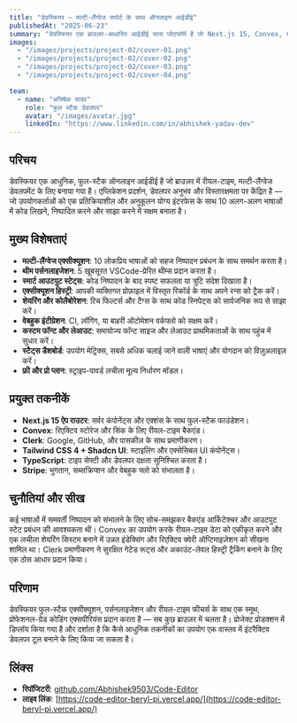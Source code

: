 ```yaml
---
title: "डेवस्फियर – मल्टी-लैंग्वेज सपोर्ट के साथ ऑनलाइन आईडीई"
publishedAt: "2025-06-23"
summary: "डेवस्फियर एक ब्राउज़र-आधारित आईडीई सास प्लेटफॉर्म है जो Next.js 15, Convex, Clerk, और TypeScript के साथ बनाया गया है। यह कस्टमाइज़ेबल थीम्स, स्मार्ट आउटपुट स्टेट्स, वेबहुक इंटीग्रेशन और एक शक्तिशाली डैशबोर्ड अनुभव के साथ रीयल-टाइम मल्टी-लैंग्वेज कोडिंग को सक्षम बनाता है।"
images:
  - "/images/projects/project-02/cover-01.png"
  - "/images/projects/project-02/cover-02.png"
  - "/images/projects/project-02/cover-03.png"
  - "/images/projects/project-02/cover-04.png"

team:
  - name: "अभिषेक यादव"
    role: "फुल स्टैक डेवलपर"
    avatar: "/images/avatar.jpg"
    linkedIn: "https://www.linkedin.com/in/abhishek-yadav-dev"
---
```


## परिचय

डेवस्फियर एक आधुनिक, फुल-स्टैक ऑनलाइन आईडीई है जो ब्राउज़र में रीयल-टाइम, मल्टी-लैंग्वेज डेवलपमेंट के लिए बनाया गया है। एप्लिकेशन प्रदर्शन, डेवलपर अनुभव और विस्तारक्षमता पर केंद्रित है — जो उपयोगकर्ताओं को एक प्रतिक्रियाशील और अनुकूलन योग्य इंटरफेस के साथ 10 अलग-अलग भाषाओं में कोड लिखने, निष्पादित करने और साझा करने में सक्षम बनाता है।

## मुख्य विशेषताएं

- **मल्टी-लैंग्वेज एक्सीक्यूशन**: 10 लोकप्रिय भाषाओं को सहज निष्पादन प्रबंधन के साथ समर्थन करता है।
- **थीम पर्सनलाइजेशन**: 5 खूबसूरत VSCode-प्रेरित थीम्स प्रदान करता है।
- **स्मार्ट आउटपुट स्टेट्स**: कोड निष्पादन के बाद स्पष्ट सफलता या त्रुटि संदेश दिखाता है।
- **एक्सीक्यूशन हिस्ट्री**: आपकी व्यक्तिगत प्रोफ़ाइल में विस्तृत रिकॉर्ड के साथ अपने रन्स को ट्रैक करें।
- **शेयरिंग और कोलैबोरेशन**: रिच फिल्टर्स और टैग्स के साथ कोड स्निपेट्स को सार्वजनिक रूप से साझा करें।
- **वेबहुक इंटीग्रेशन**: CI, लॉगिंग, या बाहरी ऑटोमेशन वर्कफ्लो को सक्षम करें।
- **कस्टम फॉन्ट और लेआउट**: समायोज्य फॉन्ट साइज और लेआउट प्राथमिकताओं के साथ पहुंच में सुधार करें।
- **स्टैट्स डैशबोर्ड**: उपयोग मेट्रिक्स, सबसे अधिक चलाई जाने वाली भाषाएं और योगदान को विज़ुअलाइज़ करें।
- **फ्री और प्रो प्लान**: स्ट्राइप-पावर्ड लचीला मूल्य निर्धारण मॉडल।

## प्रयुक्त तकनीकें

- **Next.js 15 ऐप राउटर**: सर्वर कंपोनेंट्स और एक्शंस के साथ फुल-स्टैक फाउंडेशन।
- **Convex**: रिएक्टिव स्टोरेज और सिंक के लिए रीयल-टाइम बैकएंड।
- **Clerk**: Google, GitHub, और पासकीज़ के साथ प्रमाणीकरण।
- **Tailwind CSS 4 + Shadcn UI**: स्टाइलिंग और एक्सेसिबल UI कंपोनेंट्स।
- **TypeScript**: टाइप सेफ्टी और डेवलपर दक्षता सुनिश्चित करता है।
- **Stripe**: भुगतान, सब्सक्रिप्शन और वेबहुक फ्लो को संभालता है।

## चुनौतियां और सीख

कई भाषाओं में समवर्ती निष्पादन को संभालने के लिए सोच-समझकर बैकएंड आर्किटेक्चर और आउटपुट स्टेट प्रबंधन की आवश्यकता थी। Convex का उपयोग करके रीयल-टाइम डेटा को एकीकृत करने और एक लचीला शेयरिंग सिस्टम बनाने में उन्नत इंडेक्सिंग और रिएक्टिव क्वेरी ऑप्टिमाइज़ेशन को सीखना शामिल था। Clerk प्रमाणीकरण ने सुरक्षित गेटेड रूट्स और अकाउंट-लेवल हिस्ट्री ट्रैकिंग बनाने के लिए एक ठोस आधार प्रदान किया।

## परिणाम

डेवस्फियर फुल-स्टैक एक्सीक्यूशन, पर्सनलाइजेशन और रीयल-टाइम फीचर्स के साथ एक स्मूथ, प्रोफेशनल-ग्रेड कोडिंग एक्सपीरियंस प्रदान करता है — सब कुछ ब्राउज़र में चलता है। प्रोजेक्ट प्रोडक्शन में डिप्लॉय किया गया है और दर्शाता है कि कैसे आधुनिक तकनीकों का उपयोग एक वास्तव में इंटरैक्टिव डेवलपर टूल बनाने के लिए किया जा सकता है।

## लिंक्स

- **रिपॉजिटरी**: [github.com/Abhishek9503/Code-Editor](https://github.com/Abhishek9503/Code-Editor)
- **लाइव लिंक**: [https://code-editor-beryl-pi.vercel.app/](https://code-editor-beryl-pi.vercel.app/)
